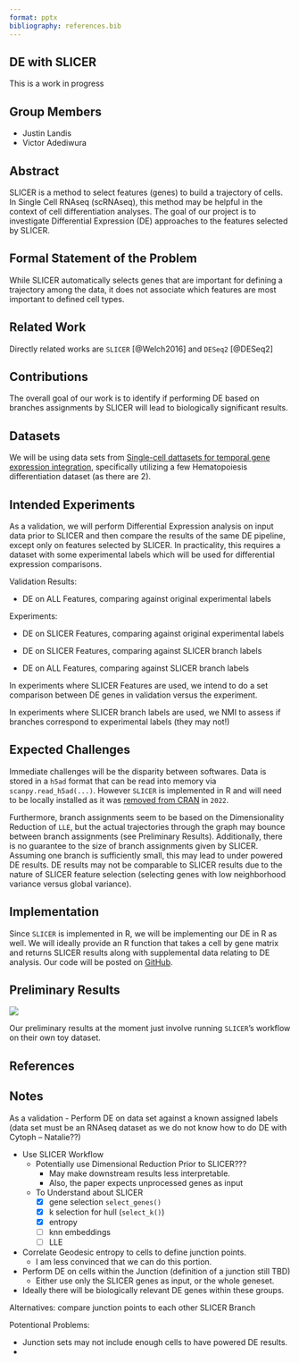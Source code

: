 ```yaml
---
format: pptx
bibliography: references.bib
---
```


## DE with SLICER

::: callout-note
This is a work in progress
:::

## Group Members

-   Justin Landis
-   Victor Adediwura

## Abstract

SLICER is a method to select features (genes) to build a trajectory of cells.
In Single Cell RNAseq (scRNAseq), this method may be helpful in the context of cell differentiation analyses.
The goal of our project is to investigate Differential Expression (DE) approaches to the features selected by SLICER.

## Formal Statement of the Problem

While SLICER automatically selects genes that are important for defining a trajectory among the data, it does not associate which features are most important to defined cell types.
<!-- Not sure if this is true -->

## Related Work

Directly related works are `SLICER` [@Welch2016] and `DESeq2` [@DESeq2]

## Contributions

The overall goal of our work is to identify if performing DE based on branches assignments by SLICER will lead to biologically significant results.

## Datasets

We will be using data sets from [Single-cell dattasets for temporal gene expression integration](https://zenodo.org/records/6587903), specifically utilizing a few Hematopoiesis differentiation dataset (as there are 2).

## Intended Experiments

As a validation, we will perform Differential Expression analysis on input data prior to SLICER and then compare the results of the same DE pipeline, except only on features selected by SLICER.
In practicality, this requires a dataset with some experimental labels which will be used for differential expression comparisons.

Validation Results:

-   DE on ALL Features, comparing against original experimental labels

Experiments:

-   DE on SLICER Features, comparing against original experimental labels

-   DE on SLICER Features, comparing against SLICER branch labels

-   DE on ALL Features, comparing against SLICER branch labels

In experiments where SLICER Features are used, we intend to do a set comparison between DE genes in validation versus the experiment.

In experiments where SLICER branch labels are used, we NMI to assess if branches correspond to experimental labels (they may not!)

## Expected Challenges

Immediate challenges will be the disparity between softwares.
Data is stored in a `h5ad` format that can be read into memory via `scanpy.read_h5ad(...)`.
However `SLICER` is implemented in R and will need to be locally installed as it was [removed from CRAN](https://cran.r-project.org/web/packages/SLICER/index.html) in `2022`.

Furthermore, branch assignments seem to be based on the Dimensionality Reduction of `LLE`, but the actual trajectories through the graph may bounce between branch assignments (see Preliminary Results).
Additionally, there is no guarantee to the size of branch assignments given by SLICER.
Assuming one branch is sufficiently small, this may lead to under powered DE results.
DE results may not be comparable to SLICER results due to the nature of SLICER feature selection (selecting genes with low neighborhood variance versus global variance).

## Implementation

Since `SLICER` is implemented in R, we will be implementing our DE in R as well.
We will ideally provide an R function that takes a cell by gene matrix and returns SLICER results along with supplemental data relating to DE analysis.
Our code will be posted on [GitHub](https://github.com/jtlandis/Comp683-Proj).

## Preliminary Results

![](SLICER_EXAMPLE.gif)

Our preliminary results at the moment just involve running `SLICER`'s workflow on their own toy dataset.

## References

::: {#refs}
:::

## Notes

As a validation - Perform DE on data set against a known assigned labels (data set must be an RNAseq dataset as we do not know how to do DE with Cytoph -- Natalie??)

-   Use SLICER Workflow
    -   Potentially use Dimensional Reduction Prior to SLICER???
        -   May make downstream results less interpretable.
        -   Also, the paper expects unprocessed genes as input
    -   To Understand about SLICER
        -   [x] gene selection `select_genes()`
        -   [x] k selection for hull (`select_k()`)
        -   [x] entropy
        -   [ ] knn embeddings
        -   [ ] LLE
-   Correlate Geodesic entropy to cells to define junction points.
    -   I am less convinced that we can do this portion.
-   Perform DE on cells within the Junction (definition of a junction still TBD)
    -   Either use only the SLICER genes as input, or the whole geneset.
-   Ideally there will be biologically relevant DE genes within these groups.

Alternatives: compare junction points to each other SLICER Branch

Potentional Problems:

-   Junction sets may not include enough cells to have powered DE results.
-   
